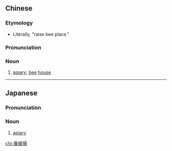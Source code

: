 {{also|养蜂场}}
==Chinese==
{{zh-forms|type=21|s=养蜂场}}

===Etymology===
* Literally, "raise bee place."

===Pronunciation===
{{zh-pron
|m=yǎngfēng場
|c=joeng5 fung1 coeng4
|cat=n
}}

===Noun===
{{zh-noun}}

# [[apiary]]; [[bee]] [[house]]

----

==Japanese==
{{ja-kanjitab|よう|ほう|じょう|yomi=o}}

===Pronunciation===
{{ja-pron|yomi=o|ようほうじょう}}

===Noun===
{{ja-noun|ようほうじょう}}

# [[apiary]]

[[chr:養蜂場]]